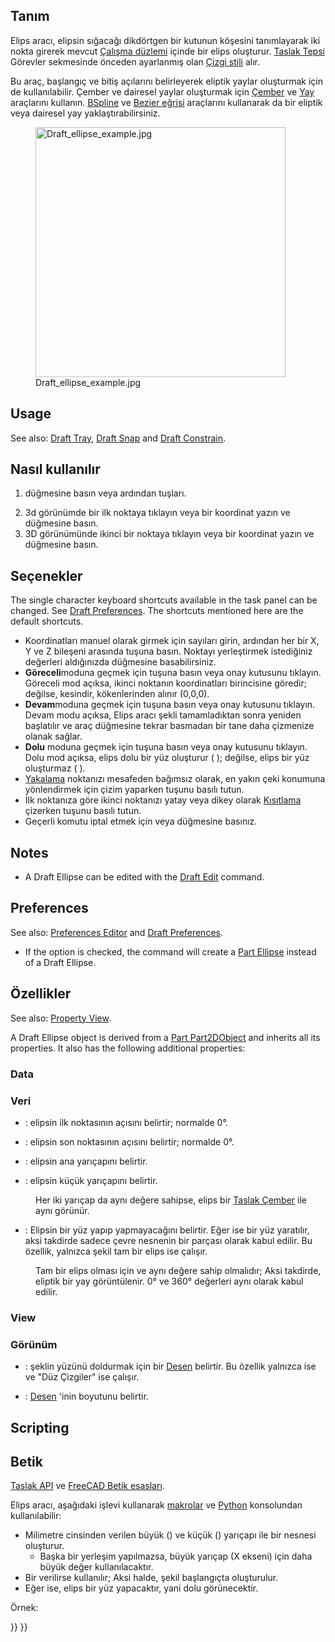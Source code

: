 <languages/>

{{Docnav
|[[Draft_Circle|Circle]]
|[[Draft_Rectangle|Rectangle]]
|[[Draft_Workbench|Draft]]
|IconL=Draft_Circle.svg 
|IconR=Draft_Rectangle.svg 
|IconC=Workbench_Draft.svg
}}

<div class="mw-translate-fuzzy">
{{GuiCommand/tr
|Name=Draft Ellipse
|Name/tr=Elips
|MenuLocation=Taslak → Elips
|Workbenches=[[Draft_Workbench/tr|Taslak]], [[Arch_Workbench/tr|Mimari]]
|Shortcut={{KEY|E}} {{KEY|L}}
|SeeAlso=[[Draft Circle/tr|Çember]], [[Draft Arc/tr|Yay]]
|Version=0.7
}}
</div>

<span id="Description"></span>
== Tanım ==

<div class="mw-translate-fuzzy">
Elips aracı, elipsin sığacağı dikdörtgen bir kutunun köşesini tanımlayarak iki nokta girerek mevcut [[Draft SelectPlane/tr|Çalışma düzlemi]] içinde bir elips oluşturur. [[Draft Tray/tr|Taslak Tepsi]] Görevler sekmesinde önceden ayarlanmış olan [[Draft Linestyle/tr|Çizgi stili]] alır.
</div>

<div class="mw-translate-fuzzy">
Bu araç, başlangıç ve bitiş açılarını belirleyerek eliptik yaylar oluşturmak için de kullanılabilir. Çember ve dairesel yaylar oluşturmak için [[Draft Circle/tr|Çember]] ve [[Draft Arc/tr|Yay]] araçlarını kullanın. [[Draft BSpline/tr|BSpline]] ve [[Draft BezCurve/tr|Bezier eğrisi]] araçlarını kullanarak da bir eliptik veya dairesel yay yaklaştırabilirsiniz.
</div>

[[Image:Draft_ellipse_example.jpg|400px]]
<div class="mw-translate-fuzzy">
{{Caption | Dikdörtgen köşeleri tarafından tanımlanan elips}}
</div>

==Usage==

See also: [[Draft_Tray|Draft Tray]], [[Draft_Snap|Draft Snap]] and [[Draft_Constrain|Draft Constrain]].

<div class="mw-translate-fuzzy">
== Nasıl kullanılır == 
# {{Button | [[Image: Draft Ellipse.png | 16px]] [[Draft Ellipse/tr| Elips]]}} düğmesine basın veya {{KEY | E}} ardından {{KEY | L}} tuşları. 
# 3d görünümde bir ilk noktaya tıklayın veya bir koordinat yazın ve {{Button | [[Image: Draft_AddPoint.svg | 16px]] Nokta ekle}} düğmesine basın. 
# 3D görünümünde ikinci bir noktaya tıklayın veya bir koordinat yazın ve {{Button | [[Image: Draft_AddPoint.svg | 16px]] Nokta ekle}} düğmesine basın.
</div>

<span id="Options"></span>
== Seçenekler ==

The single character keyboard shortcuts available in the task panel can be changed. See [[Draft_Preferences|Draft Preferences]]. The shortcuts mentioned here are the default shortcuts.

<div class="mw-translate-fuzzy">
* Koordinatları manuel olarak girmek için sayıları girin, ardından her bir X, Y ve Z bileşeni arasında {{KEY|Enter}} tuşuna basın. Noktayı yerleştirmek istediğiniz değerleri aldığınızda {{Button|[[Image: Draft_AddPoint.svg|16px]] Nokta ekle}} düğmesine basabilirsiniz. 
* '''Göreceli'''moduna geçmek için {{KEY|R}} tuşuna basın veya onay kutusunu tıklayın. Göreceli mod açıksa, ikinci noktanın koordinatları birincisine göredir; değilse, kesindir, kökenlerinden alınır (0,0,0). 
* '''Devam'''moduna geçmek için {{KEY|T}} tuşuna basın veya onay kutusunu tıklayın. Devam modu açıksa, Elips aracı şekli tamamladıktan sonra yeniden başlatılır ve araç düğmesine tekrar basmadan bir tane daha çizmenize olanak sağlar. 
* ''' Dolu ''' moduna geçmek için {{KEY|L}} tuşuna basın veya onay kutusunu tıklayın. Dolu mod açıksa, elips dolu bir yüz oluşturur ({{PropertyData/tr|Make Face}} {{TRUE}}); değilse, elips bir yüz oluşturmaz ({{PropertyData/tr|Make Face}} {{FALSE}}). 
* [[Draft_Snap/tr|Yakalama]] noktanızı mesafeden bağımsız olarak, en yakın çeki konumuna yönlendirmek için çizim yaparken {{KEY|Ctrl}} tuşunu basılı tutun.
* İlk noktanıza göre ikinci noktanızı yatay veya dikey olarak [[Draft_Constrain/tr|Kısıtlama]] çizerken {{KEY|Shift}} tuşunu basılı tutun. 
* Geçerli komutu iptal etmek için {{KEY|Esc}} veya {{Button|Kapat}} düğmesine basınız.
</div>

==Notes==

* A Draft Ellipse can be edited with the [[Draft_Edit|Draft Edit]] command.

==Preferences==

See also: [[Preferences_Editor|Preferences Editor]] and [[Draft_Preferences|Draft Preferences]].

* If the {{MenuCommand|Edit → Preferences → Draft → General → Create Part primitives if possible}} option is checked, the command will create a [[Part_Ellipse|Part Ellipse]] instead of a Draft Ellipse.

<span id="Properties"></span>
== Özellikler ==

See also: [[Property_View|Property View]].

A Draft Ellipse object is derived from a [[Part_Part2DObject|Part Part2DObject]] and inherits all its properties. It also has the following additional properties:

===Data===

{{TitleProperty|Draft}}

<div class="mw-translate-fuzzy">
=== Veri === 
* {{PropertyData/tr|First Angle}}: elipsin ilk noktasının açısını belirtir; normalde 0°. 
* {{PropertyData/tr|Last Angle}}: elipsin son noktasının açısını belirtir; normalde 0°. 
* {{PropertyData/tr|Major Radius}}: elipsin ana yarıçapını belirtir. 
* {{PropertyData/tr|Minor Radius}}: elipsin küçük yarıçapını belirtir. 
: Her iki yarıçap da aynı değere sahipse, elips bir [[Draft Circle/tr|Taslak Çember]] ile aynı görünür. 
* {{PropertyData/tr|Make Face}}: Elipsin bir yüz yapıp yapmayacağını belirtir. Eğer {{TRUE}} ise bir yüz yaratılır, aksi takdirde sadece çevre nesnenin bir parçası olarak kabul edilir. Bu özellik, yalnızca şekil tam bir elips ise çalışır. 
: Tam bir elips olması için {{PropertyData/tr|First Angle}} ve {{PropertyData/tr|Last Angle}} aynı değere sahip olmalıdır; Aksi takdirde, eliptik bir yay görüntülenir. 0° ve 360° değerleri aynı olarak kabul edilir.
</div>

===View===

{{TitleProperty|Draft}}

<div class="mw-translate-fuzzy">
=== Görünüm === 
* {{PropertyView/tr|Desen}}: şeklin yüzünü doldurmak için bir [[Draft Pattern/tr|Desen]] belirtir. Bu özellik yalnızca {{PropertyData/tr|Yüz yapmak}} {{TRUE}} ise ve {{PropertyView/tr|Ekran modu}} "Düz Çizgiler" ise çalışır. 
* {{PropertyView/tr|Desen boyutu}}: [[Draft Pattern/tr|Desen]] 'inin boyutunu belirtir.
</div>

==Scripting==

<div class="mw-translate-fuzzy">
== Betik ==
{{Emphasis|Ayrıca bkz.:}} [[Draft API/tr|Taslak API]] ve [[FreeCAD Scripting Basics/tr|FreeCAD Betik esasları]].
</div>

<div class="mw-translate-fuzzy">
Elips aracı, aşağıdaki işlevi kullanarak [[macros/tr|makrolar]] ve [[Python/tr|Python]] konsolundan kullanılabilir:
</div>

{{Code|code=
ellipse = make_ellipse(majradius, minradius, placement=None, face=True, support=None)
}}

<div class="mw-translate-fuzzy">
* Milimetre cinsinden verilen büyük ({{incode|majradius}}) ve küçük ({{incode|minradius}}) yarıçapı ile bir {{incode|Ellipse}} nesnesi oluşturur. 
** Başka bir yerleşim yapılmazsa, büyük yarıçap (X ekseni) için daha büyük değer kullanılacaktır.
* Bir {{incode|placement}} verilirse kullanılır; Aksi halde, şekil başlangıçta oluşturulur. 
* Eğer {{incode|face}} {{incode|True}} ise, elips bir yüz yapacaktır, yani dolu görünecektir.
</div>

Örnek:

{{Code|code=
import FreeCAD as App
import Draft

doc = App.newDocument()

ellipse1 = Draft.make_ellipse(3000, 200)
ellipse2 = Draft.make_ellipse(700, 1000)

zaxis = App.Vector(0, 0, 1)
p3 = App.Vector(1000, 1000, 0)
place3 = App.Placement(p3, App.Rotation(zaxis, 90))

ellipse3 = Draft.make_ellipse(700, 1000, placement=place3)

doc.recompute()
}}


<div class="mw-translate-fuzzy">
{{Draft Tools navi/tr}}
{{Userdocnavi/tr}}
</div>

{{Draft Tools navi{{#translation:}}}}
{{Userdocnavi{{#translation:}}}}